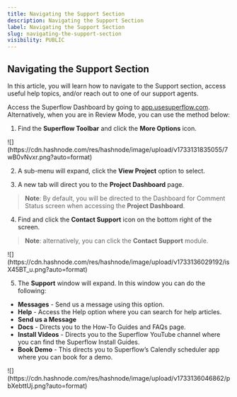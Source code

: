 ```yaml
---
title: Navigating the Support Section
description: Navigating the Support Section
label: Navigating the Support Section
slug: navigating-the-support-section
visibility: PUBLIC
---
```

## Navigating the Support Section

In this article, you will learn how to navigate to the Support section, access useful help topics, and/or reach out to one of our support agents.

Access the Superflow Dashboard by going to [app.usesuperflow.com](app.usesuperflow.com). Alternatively, when you are in Review Mode, you can use the method below:

1. Find the **Superflow Toolbar** and click the **More Options** icon.

<Frame>
![](https://cdn.hashnode.com/res/hashnode/image/upload/v1733131835055/7wB0vNvxr.png?auto=format)
</Frame>

2. A sub-menu will expand, click the **View Project** option to select.

3. A new tab will direct you to the **Project Dashboard** page.

> **Note**: By default, you will be directed to the Dashboard for Comment Status screen when accessing the **Project Dashboard**.

4. Find and click the **Contact Support** icon on the bottom right of the screen.

> **Note**: alternatively, you can click the **Contact Support** module.

<Frame>
![](https://cdn.hashnode.com/res/hashnode/image/upload/v1733136029192/isX45BT_u.png?auto=format)
</Frame>

5. The **Support** window will expand. In this window you can do the following:

- **Messages** - Send us a message using this option.
- **Help** - Access the Help option where you can search for help articles.
- **Send us a Message**
- **Docs** - Directs you to the How-To Guides and FAQs page.
- **Install Videos** -  Directs you to the Superflow YouTube channel where you can find the Superflow Install Guides.
- **Book Demo** - This directs you to Superflow’s Calendly scheduler app where you can book for a demo.

<Frame>
![](https://cdn.hashnode.com/res/hashnode/image/upload/v1733136046862/pbXebttUj.png?auto=format)
</Frame>
